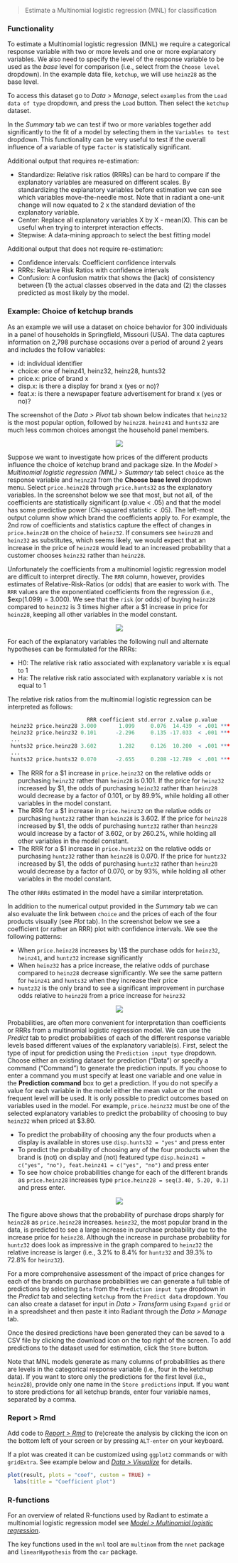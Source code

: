 > Estimate a Multinomial logistic regression (MNL) for classification

### Functionality

To estimate a Multinomial logistic regression (MNL) we require a categorical response variable with two or more levels and one or more explanatory variables. We also need to specify the level of the response variable to be used as the _base_ level for comparison (i.e., select from the `Choose level` dropdown). In the example data file, `ketchup`, we will use `heinz28` as the base level.

To access this dataset go to _Data > Manage_, select `examples` from the `Load data of type` dropdown, and press the `Load` button. Then select the `ketchup` dataset.

In the _Summary_ tab we can test if two or more variables together add significantly to the fit of a model by selecting them in the `Variables to test` dropdown. This functionality can be very useful to test if the overall influence of a variable of type `factor` is statistically significant.

Additional output that requires re-estimation:

* Standardize: Relative risk ratios (RRRs) can be hard to compare if the explanatory variables are measured on different scales. By standardizing the explanatory variables before estimation we can see which variables move-the-needle most. Note that in radiant a one-unit change will now equated to 2 x the standard deviation of the explanatory variable.
* Center: Replace all explanatory variables X by X - mean(X). This can be useful when trying to interpret interaction effects.
* Stepwise: A data-mining approach to select the best fitting model

Additional output that does not require re-estimation:

* Confidence intervals: Coefficient confidence intervals
* RRRs: Relative Risk Ratios with confidence intervals
* Confusion: A confusion matrix that shows the (lack) of consistency between (1) the actual classes observed in the data and (2) the classes predicted as most likely by the model.

### Example: Choice of ketchup brands

As an example we will use a dataset on choice behavior for 300 individuals in a panel of households in Springfield, Missouri (USA). The data captures information on 2,798 purchase occasions over a period of around 2 years and includes the follow variables:

* id: individual identifier
* choice: one of heinz41, heinz32, heinz28, hunts32
* price.x: price of brand x
* disp.x: is there a display for brand x (yes or no)?
* feat.x: is there a newspaper feature advertisement for brand x (yes or no)?

The screenshot of the _Data > Pivot_ tab shown below indicates that `heinz32` is the most popular option, followed by `heinz28`. `heinz41` and `hunts32` are much less common choices amongst the household panel members.

<p align="center"><img src="https://radiant-rstats.github.io/docs/model/figures_model//mnl_choice_shares.png"></p>

Suppose we want to investigate how prices of the different products influence the choice of ketchup brand and package size. In the _Model > Multinomial logistic regression (MNL) > Summary_ tab select `choice` as the response variable and `heinz28` from the **Choose base level** dropdown menu. Select `price.heinz28` through `price.hunts32` as the explanatory variables. In the screenshot below we see that most, but not all, of the coefficients are statistically significant (p.value < .05) and that the model has some predictive power (Chi-squared statistic < .05). The left-most output column show which brand the coefficients apply to. For example, the 2nd row of coefficients and statistics capture the effect of changes in `price.heinz28` on the choice of `heinz32`. If consumers see `heinz28` and `heinz32` as substitutes, which seems likely, we would expect that an increase in the price of `heinz28` would lead to an increased probability that a customer chooses `heinz32` rather than `heinz28`.

Unfortunately the coefficients from a multinomial logistic regression model are difficult to interpret directly. The `RRR` column, however, provides estimates of Relative-Risk-Ratios (or odds) that are easier to work with. The `RRR` values are the exponentiated coefficients from the regression (i.e., $exp(1.099) = 3.000). We see that the `risk` (or odds) of buying `heinz28` compared to `heinz32` is 3 times higher after a \$1 increase in price for `heinz28`, keeping all other variables in the model constant. 

<p align="center"><img src="https://radiant-rstats.github.io/docs/model/figures_model//mnl_summary.png"></p>

For each of the explanatory variables the following null and alternate hypotheses can be formulated for the RRRs:

* H0: The relative risk ratio associated with explanatory variable x is equal to 1
* Ha: The relative risk ratio associated with explanatory variable x is not equal to 1

The relative risk ratios from the multinomial logistic regression can be interpreted as follows:

```r
                         RRR coefficient std.error z.value p.value    
 heinz32 price.heinz28 3.000       1.099     0.076  14.439  < .001 ***
 heinz32 price.heinz32 0.101      -2.296     0.135 -17.033  < .001 ***
 ...
 hunts32 price.heinz28 3.602       1.282     0.126  10.200  < .001 ***
 ...
 hunts32 price.hunts32 0.070      -2.655     0.208 -12.789  < .001 ***
```

- The RRR for a \$1 increase in `price.heinz32` on the relative odds or purchasing `heinz32` rather than `heinz28` is 0.101. If the price for `heinz32` increased by \$1, the odds of purchasing `heinz32` rather than `heinz28` would decrease by a factor of 0.101, or by 89.9\%, while holding all other variables in the model constant.
- The RRR for a \$1 increase in `price.heinz32` on the relative odds or purchasing `huntz32` rather than `heinz28` is 3.602. If the price for `heinz28` increased by \$1, the odds of purchasing `huntz32` rather than `heinz28` would increase by a factor of 3.602, or by 260.2\%, while holding all other variables in the model constant.
- The RRR for a \$1 increase in `price.huntz32` on the relative odds or purchasing `huntz32` rather than `heinz28` is 0.070. If the price for `huntz32` increased by \$1, the odds of purchasing `huntz32` rather than `heinz28` would decrease by a factor of 0.070, or by 93\%, while holding all other variables in the model constant.

The other `RRRs` estimated in the model have a similar interpretation. 

In addition to the numerical output provided in the _Summary_ tab we can also evaluate the link between `choice` and the prices of each of the four products visually (see _Plot_ tab). In the screenshot below we see a coefficient (or rather an RRR) plot with confidence intervals. We see the following patterns:

- When `price.heinz28` increases by \1$ the purchase odds for `heinz32`, `heinz41`, and `huntz32` increase significantly
- When `heinz32` has a price increase, the relative odds of purchase compared to `heinz28` decrease significantly. We see the same pattern for `heinz41` and `hunts32` when they increase their price   
- `huntz32` is the only brand to see a significant improvement in purchase odds relative to `heinz28` from a price increase for `heinz32`

<p align="center"><img src="https://radiant-rstats.github.io/docs/model/figures_model//mnl_plot.png"></p>

Probabilities, are often more convenient for interpretation than coefficients or RRRs from a multinomial logistic regression model. We can use the _Predict_ tab to predict probabilities of each of the different response variable levels based different values of the explanatory variable(s). First, select the type of input for prediction using the `Prediction input type` dropdown. Choose either an existing dataset for prediction ("Data") or specify a command ("Command") to generate the prediction inputs. If you choose to enter a command you must specify at least one variable and one value in the **Prediction command** box to get a prediction. If you do not specify a value for each variable in the model either the mean value or the most frequent level will be used. It is only possible to predict outcomes based on variables used in the model. For example, `price.heinz32` must be one of the selected explanatory variables to predict the probability of choosing to buy `heinz32` when priced at \$3.80.

* To predict the probability of choosing any the four products when a display is available in stores use `disp.hunts32 = "yes"` and press enter
* To predict the probability of choosing any of the four products when the brand is (not) on display and (not) featured type `disp.heinz41 = c("yes", "no"), feat.heinz41 = c("yes", "no")` and press enter
* To see how choice probabilities change for each of the different brands as `price.heinz28` increases type `price.heinz28 = seq(3.40, 5.20, 0.1)` and press enter.

<p align="center"><img src="https://radiant-rstats.github.io/docs/model/figures_model//mnl_predict.png"></p>

The figure above shows that the probability of purchase drops sharply for `heinz28` as `price.heinz28` increases. `heinz32`, the most popular brand in the data, is predicted to see a large increase in purchase probability due to the increase price for `heinz28`. Although the increase in purchase probability for `huntz32` does look as impressive in the graph compared to `heinz32` the relative increase is larger (i.e., 3.2% to 8.4% for `huntz32` and 39.3% to 72.8% for `heinz32`).

For a more comprehensive assessment of the impact of price changes for each of the brands on purchase probabilities we can generate a full table of predictions by selecting `Data` from the `Prediction input type` dropdown in the _Predict_ tab and selecting `ketchup` from the `Predict data` dropdown. You can also create a dataset for input in _Data > Transform_ using `Expand grid` or in a spreadsheet and then paste it into Radiant through the _Data > Manage_ tab.

Once the desired predictions have been generated they can be saved to a CSV file by clicking the download icon on the top right of the screen. To add predictions to the dataset used for estimation, click the `Store` button. 

Note that MNL models generate as many columns of probabilities as there are levels in the categorical response variable (i.e., four in the ketchup data). If you want to store only the predictions for the first level (i.e., `heinz28`), provide only one name in the `Store predictions` input. If you want to store predictions for all ketchup brands, enter four variable names, separated by a comma.

### Report > Rmd

Add code to <a href="https://radiant-rstats.github.io/docs/data/report_rmd.html" target="_blank">_Report > Rmd_</a> to (re)create the analysis by clicking the <i title="report results" class="fa fa-edit"></i> icon on the bottom left of your screen or by pressing `ALT-enter` on your keyboard. 

If a plot was created it can be customized using `ggplot2` commands or with `gridExtra`. See example below and <a href="https://radiant-rstats.github.io/docs/data/visualize.html" target="_blank">_Data > Visualize_</a> for details.

```r
plot(result, plots = "coef", custom = TRUE) +
  labs(title = "Coefficient plot")
```

### R-functions

For an overview of related R-functions used by Radiant to estimate a multinomial logistic regression model see <a href = "https://radiant-rstats.github.io/radiant.model/reference/index.html#section-model-multinomial-logistic-regression" target="_blank">_Model > Multinomial logistic regression_</a>.

The key functions used in the `mnl` tool are `multinom` from the `nnet` package and `linearHypothesis` from the `car` package. 
